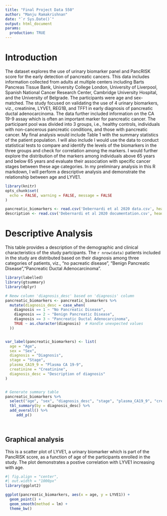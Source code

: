 ```yaml
---
title: "Final Project Data 550"
author: "Manju Ramakrishnan"
date: "`r Sys.Date()`"
output: html_document
params:
  production: TRUE
---
```


# Introduction

The dataset explores the use of urinary biomarker panel and PancRISK score for the early detection of pancreatic cancers. This data includes information collected from adults at multiple centers including Barts Pancreas Tissue Bank, University College London, University of Liverpool, Spanish National Cancer Research Center, Cambridge University Hospital, and the University of Belgrade. The participants were age and sex-matched. The study focused on validating the use of 4 urinary biomarkers, viz., creatinine, LYVE1, REG1B, and TFF1 in early diagnosis of pancreatic ductal adenocarcinoma. The data further included information on the CA 19-9 assay which is often an important marker for pancreatic cancer. The participant pool was divided into 3 groups, i.e., healthy controls, individuals with non-cancerous pancreatic conditions, and those with pancreatic cancer. My final analysis would include Table 1 with the summary statistics of the patient population. I will also include I would use the data to conduct statistical tests to compare and identify the levels of the biomarkers in the three groups and check for correlation among the markers. I would further explore the distribution of the markers among individuals above 65 years and below 65 years and evaluate their association with specific cancer stages between these age categories. In my preliminary analysis in this R markdown, I will perform a descriptive analysis and demonstrate the relationship between age and LYVE1. 

```r
library(knitr)
opts_chunk$set(
  echo = FALSE, warning = FALSE, message = FALSE
)
```

```r

pancreatic_biomarkers <- read.csv('Debernardi et al 2020 data.csv', header = TRUE)
description <- read.csv('Debernardi et al 2020 documentation.csv', header= TRUE)

```



# Descriptive Analysis

This table provides a description of the demographic and clinical characteristics of the study partcipants. The `r nrow(data)` patients included in the study are distributed based on their diagnosis among three categories of patients, viz., "no pacreatic disease", "Benign Pancreatic Disease","Pancreatic Ductal Adenocarcinoma". 



```r

library(labelled)
library(gtsummary)
library(dplyr)

# Neew column 'diagnosis_desc' based on 'diagnosis' column
pancreatic_biomarkers <- pancreatic_biomarkers %>%
  mutate(diagnosis_desc = case_when(
    diagnosis == 1 ~ "No Pancreatic Disease",
    diagnosis == 2 ~ "Benign Pancreatic Disease",
    diagnosis == 3 ~ "Pancreatic Ductal Adenocarcinoma",
    TRUE ~ as.character(diagnosis)  # Handle unexpected values
  ))


var_label(pancreatic_biomarkers) <- list(
  age = "Age",
  sex = "Sex",
  diagnosis = "Diagnosis",
  stage = "Stage",
  plasma_CA19_9 = "Plasma CA 19-9",
  creatinine = "Creatinine",
  diagnosis_desc = "Description of diagnosis"
)


# Generate summary table
pancreatic_biomarkers %>%
  select("age", "sex", "diagnosis_desc", "stage", "plasma_CA19_9", "creatinine", "LYVE1", "TFF1", "REG1A", "REG1B") %>%
  tbl_summary(by = diagnosis_desc) %>%
  add_overall() %>%
     add_p()

    


```



## Graphical analysis

This is a scatter plot of LYVE1, a urinary biomarker which is part of the PancRISK score, as a function of age of the participants enrolled in the study. The plot demonstrates a postive correlation with LYVE1 increasing with age.



```r
#| fig.align = "center",
#| out.width = "1000px"
library(ggplot2)

ggplot(pancreatic_biomarkers, aes(x = age, y = LYVE1)) +
  geom_point() +
  geom_smooth(method = lm) +
  theme_bw()

```


















